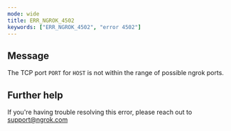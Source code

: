 ```yaml
---
mode: wide
title: ERR_NGROK_4502
keywords: ["ERR_NGROK_4502", "error 4502"]
---
```


## Message

The TCP port `PORT` for `HOST` is not within the range of possible ngrok ports.

## Further help

If you're having trouble resolving this error, please reach out to [support@ngrok.com](mailto:support@ngrok.com?subject=Help%20with%20ERR_NGROK_4502)

